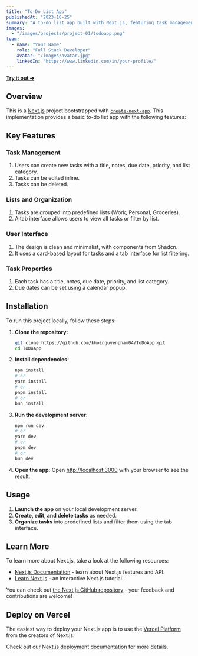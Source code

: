 ```yaml
---
title: "To-Do List App"
publishedAt: "2023-10-25"
summary: "A to-do list app built with Next.js, featuring task management, lists, and a clean user interface."
images:
  - "/images/projects/project-01/todoapp.png"
team:
  - name: "Your Name"
    role: "Full Stack Developer"
    avatar: "/images/avatar.jpg"
    linkedIn: "https://www.linkedin.com/in/your-profile/"
---
```


[**Try it out ➔**](https://to-do-list-v2-alpha.vercel.app/)

## Overview

This is a [Next.js](https://nextjs.org) project bootstrapped with [`create-next-app`](https://nextjs.org/docs/app/api-reference/cli/create-next-app). This implementation provides a basic to-do list app with the following features:

## Key Features

### Task Management

1. Users can create new tasks with a title, notes, due date, priority, and list category.
2. Tasks can be edited inline.
3. Tasks can be deleted.

### Lists and Organization

1. Tasks are grouped into predefined lists (Work, Personal, Groceries).
2. A tab interface allows users to view all tasks or filter by list.

### User Interface

1. The design is clean and minimalist, with components from Shadcn.
2. It uses a card-based layout for tasks and a tab interface for list filtering.

### Task Properties

1. Each task has a title, notes, due date, priority, and list category.
2. Due dates can be set using a calendar popup.

## Installation

To run this project locally, follow these steps:

1. **Clone the repository:**
   ```sh
   git clone https://github.com/khoinguyenpham04/ToDoApp.git
   cd ToDoApp
   ```

2. **Install dependencies:**
   ```sh
   npm install
   # or
   yarn install
   # or
   pnpm install
   # or
   bun install
   ```

3. **Run the development server:**
   ```sh
   npm run dev
   # or
   yarn dev
   # or
   pnpm dev
   # or
   bun dev
   ```

4. **Open the app:**
   Open [http://localhost:3000](http://localhost:3000) with your browser to see the result.

## Usage

1. **Launch the app** on your local development server.
2. **Create, edit, and delete tasks** as needed.
3. **Organize tasks** into predefined lists and filter them using the tab interface.

## Learn More

To learn more about Next.js, take a look at the following resources:

- [Next.js Documentation](https://nextjs.org/docs) - learn about Next.js features and API.
- [Learn Next.js](https://nextjs.org/learn) - an interactive Next.js tutorial.

You can check out [the Next.js GitHub repository](https://github.com/vercel/next.js) - your feedback and contributions are welcome!

## Deploy on Vercel

The easiest way to deploy your Next.js app is to use the [Vercel Platform](https://vercel.com/new?utm_medium=default-template&filter=next.js&utm_source=create-next-app&utm_campaign=create-next-app-readme) from the creators of Next.js.

Check out our [Next.js deployment documentation](https://nextjs.org/docs/app/building-your-application/deploying) for more details.
```